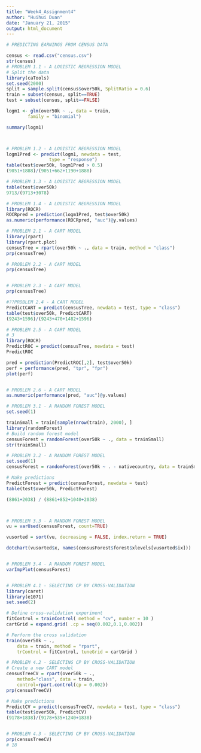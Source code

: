 ```yaml
---
title: "Week4_Assignment4"
author: "Huihui Duan"
date: "January 21, 2015"
output: html_document
---
```

```r
# PREDICTING EARNINGS FROM CENSUS DATA

census <- read.csv("census.csv")
str(census)
# PROBLEM 1.1 - A LOGISTIC REGRESSION MODEL
# Split the data
library(caTools)
set.seed(2000)
split = sample.split(census$over50k, SplitRatio = 0.6)
train = subset(census, split==TRUE)
test = subset(census, split==FALSE)

logm1 <- glm(over50k ~ ., data = train, 
  		family = "binomial")

summary(logm1)



# PROBLEM 1.2 - A LOGISTIC REGRESSION MODEL
logm1Pred <- predict(logm1, newdata = test, 
				type = "response")
table(test$over50k, logm1Pred > 0.5)
(9051+1888)/(9051+662+1190+1888)

# PROBLEM 1.3 - A LOGISTIC REGRESSION MODEL
table(test$over50k)
9713/(9713+3078)

# PROBLEM 1.4 - A LOGISTIC REGRESSION MODEL
library(ROCR)
ROCRpred = prediction(logm1Pred, test$over50k)
as.numeric(performance(ROCRpred, "auc")@y.values)

# PROBLEM 2.1 - A CART MODEL
library(rpart)
library(rpart.plot)
censusTree = rpart(over50k ~ ., data = train, method = "class")
prp(censusTree)

# PROBLEM 2.2 - A CART MODEL 
prp(censusTree) 


# PROBLEM 2.3 - A CART MODEL
prp(censusTree) 

#??PROBLEM 2.4 - A CART MODEL
PredictCART = predict(censusTree, newdata = test, type = "class")
table(test$over50k, PredictCART)
(9243+1596)/(9243+470+1482+1596)

# PROBLEM 2.5 - A CART MODEL
# 3
library(ROCR)
PredictROC = predict(censusTree, newdata = test)
PredictROC

pred = prediction(PredictROC[,2], test$over50k)
perf = performance(pred, "tpr", "fpr")
plot(perf)


# PROBLEM 2.6 - A CART MODEL
as.numeric(performance(pred, "auc")@y.values)

# PROBLEM 3.1 - A RANDOM FOREST MODEL
set.seed(1)

trainSmall = train[sample(nrow(train), 2000), ]
library(randomForest)
# Build random forest model
censusForest = randomForest(over50k ~ ., data = trainSmall)
str(trainSmall)

# PROBLEM 3.2 - A RANDOM FOREST MODEL
set.seed(1)
censusForest = randomForest(over50k ~ . - nativecountry, data = trainSmall)

# Make predictions
PredictForest = predict(censusForest, newdata = test)
table(test$over50k, PredictForest)

(8861+2038) / (8861+852+1040+2038)



# PROBLEM 3.3 - A RANDOM FOREST MODEL
vu = varUsed(censusForest, count=TRUE)

vusorted = sort(vu, decreasing = FALSE, index.return = TRUE)

dotchart(vusorted$x, names(censusForest$forest$xlevels[vusorted$ix]))


# PROBLEM 3.4 - A RANDOM FOREST MODEL
varImpPlot(censusForest)


# PROBLEM 4.1 - SELECTING CP BY CROSS-VALIDATION
library(caret)
library(e1071)
set.seed(2)

# Define cross-validation experiment
fitControl = trainControl( method = "cv", number = 10 )
cartGrid = expand.grid( .cp = seq(0.002,0.1,0.002)) 

# Perform the cross validation
train(over50k ~ ., 
	data = train, method = "rpart", 
	trControl = fitControl, tuneGrid = cartGrid )

# PROBLEM 4.2 - SELECTING CP BY CROSS-VALIDATION
# Create a new CART model
censusTreeCV = rpart(over50k ~ ., 
	method="class", data = train, 
	control=rpart.control(cp = 0.002))
prp(censusTreeCV)

# Make predictions
PredictCV = predict(censusTreeCV, newdata = test, type = "class")
table(test$over50k, PredictCV)
(9178+1838)/(9178+535+1240+1838)


# PROBLEM 4.3 - SELECTING CP BY CROSS-VALIDATION
prp(censusTreeCV)
# 18

```